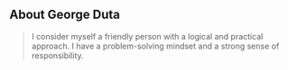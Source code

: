 ## About George Duta

> I consider myself a friendly person with a logical and practical approach. I have a problem-solving mindset and a strong sense of responsibility.

